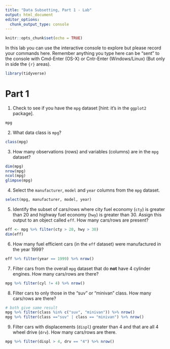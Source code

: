 ```yaml
---
title: "Data Subsetting, Part 1 - Lab"
output: html_document
editor_options: 
  chunk_output_type: console
---
```


```r
knitr::opts_chunk$set(echo = TRUE)
```

In this lab you can use the interactive console to explore but please record your commands here.  Remember anything you type here can be "sent" to the console with Cmd-Enter (OS-X) or Cntr-Enter (Windows/Linux) (But only in side the ```{r}``` areas).

```r
library(tidyverse)
```

# Part 1

1. Check to see if you have the `mpg` dataset [hint: it's in the `ggplot2` package].

```r
mpg
```


2. What data class is `mpg`?
```r
class(mpg)
```

3. How many observations (rows) and variables (columns) are in the `mpg` dataset?

```r
dim(mpg)
nrow(mpg)
ncol(mpg)
glimpse(mpg)
```

4. Select the `manufacturer`, `model` and `year` columns from the `mpg` dataset.

```r
select(mpg, manufacturer, model, year)
```

5. Identify the subset of cars/rows where city fuel economy (`cty`) is greater than 20 and highway fuel economy (`hwy`) is greater than 30. Assign this output to an object called `eff`. How many cars/rows are present?

```r
eff <- mpg %>% filter(cty > 20, hwy > 30)
dim(eff)
```

6. How many fuel efficient cars (in the `eff` dataset) were manufactured in the year 1999?

```r
eff %>% filter(year == 1999) %>% nrow()

```

7. Filter cars from the overall `mpg` dataset that do **not** have 4 cylinder engines. How many cars/rows are there?

```r
mpg %>% filter(cyl != 4) %>% nrow()

```

8. Filter cars to only those in the "suv" or "minivan" class. How many cars/rows are there?

```r
# both give same result
mpg %>% filter(class %in% c("suv", "minivan")) %>% nrow()
mpg %>% filter(class =="suv" | class == "minivan") %>% nrow()
```

9. Filter cars with displacements (`displ`) greater than 4 and that are all 4 wheel drive (`drv`). How many cars/rows are there. 

```r
mpg %>% filter(displ > 4, drv == "4") %>% nrow()
```